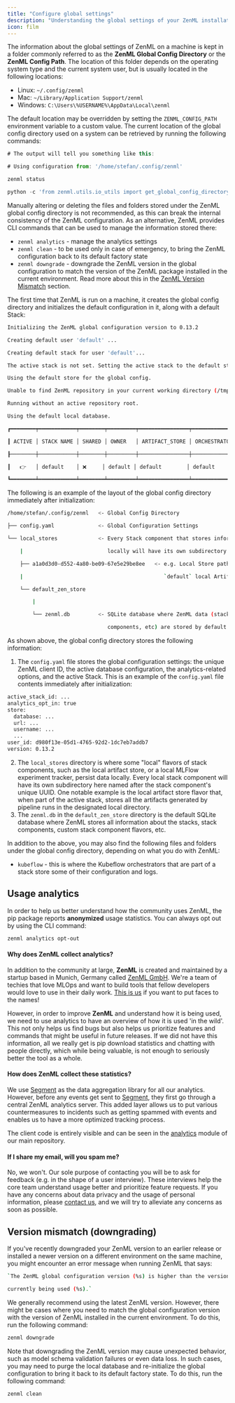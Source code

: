 ```yaml
---
title: "Configure global settings"
description: "Understanding the global settings of your ZenML installation."
icon: film
---
```


The information about the global settings of ZenML on a machine is kept in a folder commonly referred to as the **ZenML Global Config Directory** or the **ZenML Config Path**. The location of this folder depends on the operating system type and the current system user, but is usually located in the following locations:

* Linux: `~/.config/zenml`
* Mac: `~/Library/Application Support/zenml`
* Windows: `C:\Users\%USERNAME%\AppData\Local\zenml`

The default location may be overridden by setting the `ZENML_CONFIG_PATH` environment variable to a custom value. The current location of the global config directory used on a system can be retrieved by running the following commands:


```js
# The output will tell you something like this:

# Using configuration from: '/home/stefan/.config/zenml'

zenml status

python -c 'from zenml.utils.io_utils import get_global_config_directory; print(get_global_config_directory())'
```

<Note>
Manually altering or deleting the files and folders stored under the ZenML global config directory is not recommended, as this can break the internal consistency of the ZenML configuration. As an alternative, ZenML provides CLI commands that can be used to manage the information stored there:

* `zenml analytics` \- manage the analytics settings
* `zenml clean` \- to be used only in case of emergency, to bring the ZenML configuration back to its default factory state
* `zenml downgrade` \- downgrade the ZenML version in the global configuration to match the version of the ZenML package installed in the current environment. Read more about this in the [ZenML Version Mismatch](v/0.66.0/usage/project-setup/global-settings#version-mismatch-downgrading) section.
</Note>

The first time that ZenML is run on a machine, it creates the global config directory and initializes the default configuration in it, along with a default Stack:


```Bash
Initializing the ZenML global configuration version to 0.13.2

Creating default user 'default' ...

Creating default stack for user 'default'...

The active stack is not set. Setting the active stack to the default stack.

Using the default store for the global config.

Unable to find ZenML repository in your current working directory (/tmp/folder) or any parent directories. If you want to use an existing repository which is in a different location, set the environment variable 'ZENML_REPOSITORY_PATH'. If you want to create a new repository, run zenml init.

Running without an active repository root.

Using the default local database.

┏━━━━━━━━┯━━━━━━━━━━━━┯━━━━━━━━┯━━━━━━━━━┯━━━━━━━━━━━━━━━━┯━━━━━━━━━━━━━━┓

┃ ACTIVE │ STACK NAME │ SHARED │ OWNER   │ ARTIFACT_STORE │ ORCHESTRATOR ┃

┠────────┼────────────┼────────┼─────────┼────────────────┼──────────────┨

┃   👉   │ default    │ ❌     │ default │ default        │ default      ┃

┗━━━━━━━━┷━━━━━━━━━━━━┷━━━━━━━━┷━━━━━━━━━┷━━━━━━━━━━━━━━━━┷━━━━━━━━━━━━━━┛
```

The following is an example of the layout of the global config directory immediately after initialization:


```bash
/home/stefan/.config/zenml   <- Global Config Directory

├── config.yaml              <- Global Configuration Settings

└── local_stores             <- Every Stack component that stores information

    |                           locally will have its own subdirectory here.

    ├── a1a0d3d0-d552-4a80-be09-67e5e29be8ee   <- e.g. Local Store path for the

    |                                             `default` local Artifact Store

    └── default_zen_store

        |

        └── zenml.db         <- SQLite database where ZenML data (stacks,

                                components, etc) are stored by default.
```

As shown above, the global config directory stores the following information:

1. The `config.yaml` file stores the global configuration settings: the unique ZenML client ID, the active database configuration, the analytics-related options, and the active Stack. This is an example of the `config.yaml` file contents immediately after initialization:

```Bash
active_stack_id: ...
analytics_opt_in: true
store:
  database: ...
  url: ...
  username: ...
  ...
user_id: d980f13e-05d1-4765-92d2-1dc7eb7addb7
version: 0.13.2
```
2. The `local_stores` directory is where some "local" flavors of stack components, such as the local artifact store, or a local MLFlow experiment tracker, persist data locally. Every local stack component will have its own subdirectory here named after the stack component's unique UUID. One notable example is the local artifact store flavor that, when part of the active stack, stores all the artifacts generated by pipeline runs in the designated local directory.
3. The `zenml.db` in the `default_zen_store` directory is the default SQLite database where ZenML stores all information about the stacks, stack components, custom stack component flavors, etc.

In addition to the above, you may also find the following files and folders under the global config directory, depending on what you do with ZenML:

* `kubeflow` \- this is where the Kubeflow orchestrators that are part of a stack store some of their configuration and logs.

## Usage analytics

In order to help us better understand how the community uses ZenML, the pip package reports **anonymized** usage statistics. You can always opt out by using the CLI command:

```Bash
zenml analytics opt-out
```

#### Why does ZenML collect analytics?

In addition to the community at large, **ZenML** is created and maintained by a startup based in Munich, Germany called [ZenML GmbH](https://zenml.io). We're a team of techies that love MLOps and want to build tools that fellow developers would love to use in their daily work. [This is us](https://zenml.io/company#CompanyTeam) if you want to put faces to the names!

However, in order to improve **ZenML** and understand how it is being used, we need to use analytics to have an overview of how it is used 'in the wild'. This not only helps us find bugs but also helps us prioritize features and commands that might be useful in future releases. If we did not have this information, all we really get is pip download statistics and chatting with people directly, which while being valuable, is not enough to seriously better the tool as a whole.

#### How does ZenML collect these statistics?

We use [Segment](https://segment.com) as the data aggregation library for all our analytics. However, before any events get sent to [Segment](https://segment.com), they first go through a central ZenML analytics server. This added layer allows us to put various countermeasures to incidents such as getting spammed with events and enables us to have a more optimized tracking process.

The client code is entirely visible and can be seen in the [analytics](https://github.com/zenml-io/zenml/tree/main/src/zenml/analytics) module of our main repository.

#### If I share my email, will you spam me?

No, we won't. Our sole purpose of contacting you will be to ask for feedback (e.g. in the shape of a user interview). These interviews help the core team understand usage better and prioritize feature requests. If you have any concerns about data privacy and the usage of personal information, please [contact us](mailto:support@zenml.io), and we will try to alleviate any concerns as soon as possible.

## Version mismatch (downgrading)

If you've recently downgraded your ZenML version to an earlier release or installed a newer version on a different environment on the same machine, you might encounter an error message when running ZenML that says:

```Bash
`The ZenML global configuration version (%s) is higher than the version of ZenML

currently being used (%s).`
```

We generally recommend using the latest ZenML version. However, there might be cases where you need to match the global configuration version with the version of ZenML installed in the current environment. To do this, run the following command:


```Bash
zenml downgrade
```

<Note>
Note that downgrading the ZenML version may cause unexpected behavior, such as model schema validation failures or even data loss. In such cases, you may need to purge the local database and re-initialize the global configuration to bring it back to its default factory state. To do this, run the following command:

```Bash
zenml clean
```
</Note>
